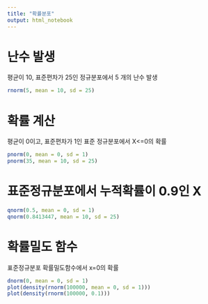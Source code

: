 ```yaml
---
title: "확률분포"
output: html_notebook
---
```


# 난수 발생
평균이 10, 표준편차가 25인 정규분포에서 5 개의 난수 발생
```r
rnorm(5, mean = 10, sd = 25)
```

# 확률 계산
평균이 0이고, 표준편차가 1인 표준 정규분포에서 X<=0의 확률
```r
pnorm(0, mean = 0, sd = 1)
pnorm(35, mean = 10, sd = 25)
```

# 표준정규분포에서 누적확률이 0.9인 X
```r
qnorm(0.5, mean = 0, sd = 1)
qnorm(0.8413447, mean = 10, sd = 25)
```

# 확률밀도 함수
표준정규분포 확률밀도함수에서 x=0의 확률
```r
dnorm(0, mean = 0, sd = 1)
plot(density(rnorm(100000, mean = 0, sd = 1)))
plot(density(rnorm(100000, 0.1)))
```

